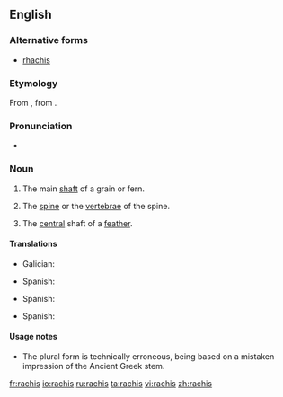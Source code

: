 ==English==
{{wikipedia}}

===Alternative forms===
* [[rhachis]]

===Etymology===
From {{NL.}}, from {{etyl|grc}} {{term|ῥάχις||spine, ridge|sc=polytonic}}.

===Pronunciation===
* {{a|UK}} {{IPA|/ˈɹeɪkɪs/}}

===Noun===
{{en-noun|rachises|pl2=rachides}}

# {{botany}} The main [[shaft]] of a grain or fern.
# {{context|zoology|anatomy}} The [[spine]] or the [[vertebrae]] of the spine.
# {{ornithology}} The [[central]] shaft of a [[feather]].

====Translations====
{{trans-top|main shaft of a grain or fern}}
* Galician: {{t|gl|raque|m}}
{{trans-mid}}
* Spanish: {{t|es|raquis|m}}
{{trans-bottom}}

{{trans-top|spine}}
* Spanish: {{t|es|raquis|m}}
{{trans-mid}}
{{trans-bottom}}

{{trans-top|central shaft of a feather}}
* Spanish: {{t|es|raquis|m}}
{{trans-mid}}
{{trans-bottom}}

====Usage notes====
* The plural form {{term|rachides}} is technically erroneous, being based on a mistaken impression of the Ancient Greek stem.

[[fr:rachis]]
[[io:rachis]]
[[ru:rachis]]
[[ta:rachis]]
[[vi:rachis]]
[[zh:rachis]]